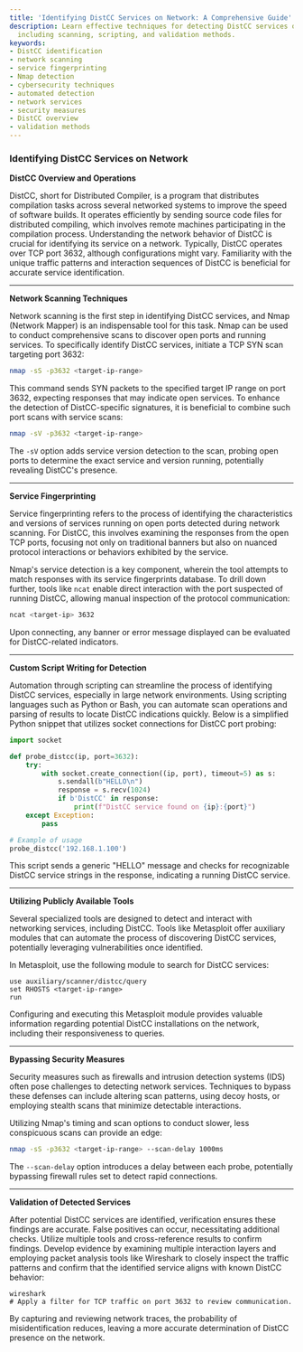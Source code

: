 ```yaml
---
title: 'Identifying DistCC Services on Network: A Comprehensive Guide'
description: Learn effective techniques for detecting DistCC services on networks,
  including scanning, scripting, and validation methods.
keywords:
- DistCC identification
- network scanning
- service fingerprinting
- Nmap detection
- cybersecurity techniques
- automated detection
- network services
- security measures
- DistCC overview
- validation methods
---
```


### Identifying DistCC Services on Network

**DistCC Overview and Operations**

DistCC, short for Distributed Compiler, is a program that distributes compilation tasks across several networked systems to improve the speed of software builds. It operates efficiently by sending source code files for distributed compiling, which involves remote machines participating in the compilation process. Understanding the network behavior of DistCC is crucial for identifying its service on a network. Typically, DistCC operates over TCP port 3632, although configurations might vary. Familiarity with the unique traffic patterns and interaction sequences of DistCC is beneficial for accurate service identification.

---

**Network Scanning Techniques**

Network scanning is the first step in identifying DistCC services, and Nmap (Network Mapper) is an indispensable tool for this task. Nmap can be used to conduct comprehensive scans to discover open ports and running services. To specifically identify DistCC services, initiate a TCP SYN scan targeting port 3632:

```bash
nmap -sS -p3632 <target-ip-range>
```

This command sends SYN packets to the specified target IP range on port 3632, expecting responses that may indicate open services. To enhance the detection of DistCC-specific signatures, it is beneficial to combine such port scans with service scans:

```bash
nmap -sV -p3632 <target-ip-range>
```

The `-sV` option adds service version detection to the scan, probing open ports to determine the exact service and version running, potentially revealing DistCC's presence.

---

**Service Fingerprinting**

Service fingerprinting refers to the process of identifying the characteristics and versions of services running on open ports detected during network scanning. For DistCC, this involves examining the responses from the open TCP ports, focusing not only on traditional banners but also on nuanced protocol interactions or behaviors exhibited by the service.

Nmap's service detection is a key component, wherein the tool attempts to match responses with its service fingerprints database. To drill down further, tools like `ncat` enable direct interaction with the port suspected of running DistCC, allowing manual inspection of the protocol communication:

```bash
ncat <target-ip> 3632
```

Upon connecting, any banner or error message displayed can be evaluated for DistCC-related indicators.

---

**Custom Script Writing for Detection**

Automation through scripting can streamline the process of identifying DistCC services, especially in large network environments. Using scripting languages such as Python or Bash, you can automate scan operations and parsing of results to locate DistCC indications quickly. Below is a simplified Python snippet that utilizes socket connections for DistCC port probing:

```python
import socket

def probe_distcc(ip, port=3632):
    try:
        with socket.create_connection((ip, port), timeout=5) as s:
            s.sendall(b"HELLO\n")
            response = s.recv(1024)
            if b'DistCC' in response:
                print(f"DistCC service found on {ip}:{port}")
    except Exception:
        pass

# Example of usage
probe_distcc('192.168.1.100')
```

This script sends a generic "HELLO" message and checks for recognizable DistCC service strings in the response, indicating a running DistCC service.

---

**Utilizing Publicly Available Tools**

Several specialized tools are designed to detect and interact with networking services, including DistCC. Tools like Metasploit offer auxiliary modules that can automate the process of discovering DistCC services, potentially leveraging vulnerabilities once identified.

In Metasploit, use the following module to search for DistCC services:

```console
use auxiliary/scanner/distcc/query
set RHOSTS <target-ip-range>
run
```

Configuring and executing this Metasploit module provides valuable information regarding potential DistCC installations on the network, including their responsiveness to queries.

---

**Bypassing Security Measures**

Security measures such as firewalls and intrusion detection systems (IDS) often pose challenges to detecting network services. Techniques to bypass these defenses can include altering scan patterns, using decoy hosts, or employing stealth scans that minimize detectable interactions.

Utilizing Nmap's timing and scan options to conduct slower, less conspicuous scans can provide an edge:

```bash
nmap -sS -p3632 <target-ip-range> --scan-delay 1000ms
```

The `--scan-delay` option introduces a delay between each probe, potentially bypassing firewall rules set to detect rapid connections.

---

**Validation of Detected Services**

After potential DistCC services are identified, verification ensures these findings are accurate. False positives can occur, necessitating additional checks. Utilize multiple tools and cross-reference results to confirm findings. Develop evidence by examining multiple interaction layers and employing packet analysis tools like Wireshark to closely inspect the traffic patterns and confirm that the identified service aligns with known DistCC behavior:

```console
wireshark
# Apply a filter for TCP traffic on port 3632 to review communication.
```

By capturing and reviewing network traces, the probability of misidentification reduces, leaving a more accurate determination of DistCC presence on the network.
